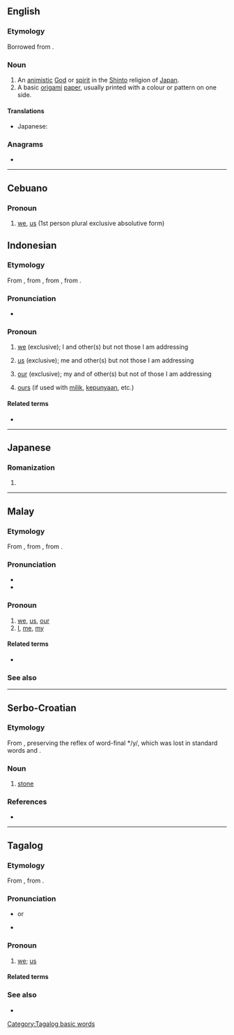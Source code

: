 {{also|Kami|kāmi|kāmī}}
==English==
{{wikipedia}}

===Etymology===
Borrowed from {{bor|en|ja|神|tr=kami|notext=1}}.

===Noun===
{{en-noun|kami}}

# An [[animistic]] [[God]] or [[spirit]] in the [[Shinto]] religion of [[Japan]].
# A basic [[origami]] [[paper]], usually printed with a colour or pattern on one side.

====Translations====
{{trans-top|a God or spirit in the Shinto religion of Japan}}
* Japanese: {{t+|ja|神|tr=kami}}
{{trans-mid}}
{{trans-bottom}}

===Anagrams===
* {{anagrams|en|Mika|maki}}

----
==Cebuano==
===Pronoun===
{{head|ceb|pronoun}}
#[[we]], [[us]] (1st person plural exclusive absolutive form)

==Indonesian==

===Etymology===
From {{inh|id|ms|kami}}, from {{inh|id|poz-mly-pro|*kami}}, from {{inh|id|poz-pro|*kami}}, from {{inh|id|map-pro|*kami}}.

===Pronunciation===
* {{IPA|/kami/|lang=id}}

===Pronoun===
{{head|id|pronoun}}

# [[we]] (exclusive); I and other(s) but not those I am addressing
#: {{ux|id|'''Kami''' sudah pergi ke pasar.|inline=1|'''We''' have been to the market.}}
# [[us]] (exclusive); me and other(s) but not those I am addressing
#: {{ux|id|Ibu: "Kamu sekalian sudah di mandi?"<br>Anak-anak: "'''Kami'''?"|Mother: "Have you all bathed yet?"<br>Children: "'''Us'''?"}}
# [[our]] (exclusive); my and of other(s) but not of those I am addressing
#: {{ux|id|Adalah cicak besar di dinding kamar hotel '''kami''': tolong bantu di ambil.|inline=1|There is a big gecko in '''our''' hotel room: please help have it removed.}}
# [[ours]] (if used with [[milik]], [[punya|kepunyaan]], etc.)
#: {{ux|id|Hak Milik tanah bangsa Indonesia hanya untuk '''kami''' sekalian.|inline=1|It is only we [Indonesians] who have the right to own this Indonesian land.}}

====Related terms====
* {{l|id|kita}}

----

==Japanese==

===Romanization===
{{ja-romaji}}

# {{ja-romanization of|かみ}}

----

==Malay==

===Etymology===
From {{inh|ms|poz-mly-pro|*kami}}, from {{inh|ms|poz-pro|*kami}}, from {{inh|ms|map-pro|*kami}}.

===Pronunciation===
* {{IPA|/kami/|lang=ms}}
* {{rhymes|ami|mi|i|lang=ms}}

===Pronoun===
{{head|ms|pronoun}}

# [[we]], [[us]], [[our]] {{qualifier|exclusive}}
# [[I]], [[me]], [[my]]

====Related terms====
* {{l|ms|kita|pos=inclusive}}

===See also===
{{ms-personal pronouns}}

----

==Serbo-Croatian==

===Etymology===
From {{inh|sh|sla-pro|*kamy}}, preserving the reflex of word-final */y/, which was lost in standard words {{m|sh|kȃm}} and {{m|sh|kȁmēn}}.

===Noun===
{{sh-noun|g=m}}

# {{lb|sh|regional|obsolete}} [[stone]]

===References===
* {{R:sh:Skok1971|vol=2|page=26}}

----

==Tagalog==

===Etymology===
From {{inh|tl|poz-pro|*kami}}, from {{inh|tl|map-pro|*kami}}.

===Pronunciation===
* {{IPA|/kaˈmɪ/|lang=tl}} or {{IPA|/kaˈmɛ/|lang=tl}} {{qualifier|colloquial}}
* {{audio|Tl-PH-kami.ogg|Audio|lang=tl}}

===Pronoun===
{{head|tl|pronoun}}

# [[we]]; [[us]] {{n-g|(exclusive of the person spoken to)}}
#: {{ux|tl|Nagtatrabaho '''kami''' sa isang kumpanya. Ikaw?|'''We''' work at a company. You?}}

====Related terms====
{{tl-personal pronouns}}

===See also===
* {{l|tl|tayo}}

[[Category:Tagalog basic words]]